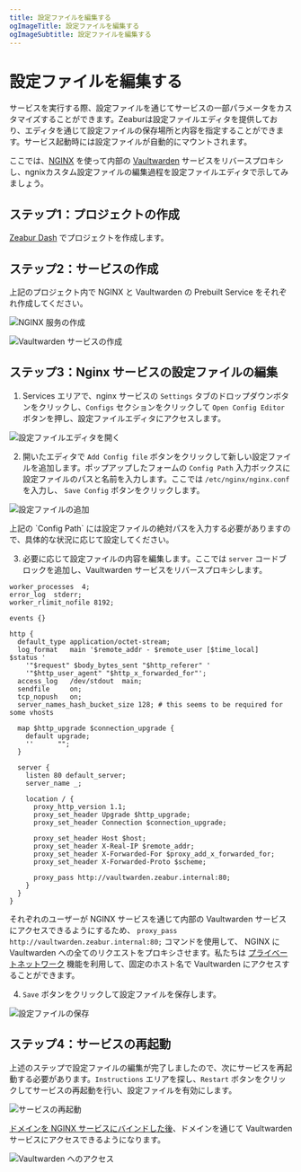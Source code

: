 ```yaml
---
title: 設定ファイルを編集する
ogImageTitle: 設定ファイルを編集する
ogImageSubtitle: 設定ファイルを編集する
---
```



# 設定ファイルを編集する

サービスを実行する際、設定ファイルを通じてサービスの一部パラメータをカスタマイズすることができます。Zeaburは設定ファイルエディタを提供しており、エディタを通じて設定ファイルの保存場所と内容を指定することができます。サービス起動時には設定ファイルが自動的にマウントされます。

ここでは、[NGINX](https://nginx.com/) を使って内部の [Vaultwarden](https://github.com/dani-garcia/vaultwarden) サービスをリバースプロキシし、ngnixカスタム設定ファイルの編集過程を設定ファイルエディタで示してみましょう。

## ステップ1：プロジェクトの作成

[Zeabur Dash](https://dash.zeabur.com/) でプロジェクトを作成します。

## ステップ2：サービスの作成

上記のプロジェクト内で NGINX と Vaultwarden の Prebuilt Service をそれぞれ作成してください。

![NGINX 服务の作成](/data-management/config-edit/create-nginx-service.en-US.png)

![Vaultwarden サービスの作成](/data-management/config-edit/create-vultwarden-service.en-US.png)

## ステップ3：Nginx サービスの設定ファイルの編集

1. Services エリアで、nginx サービスの `Settings` タブのドロップダウンボタンをクリックし、`Configs` セクションをクリックして `Open Config Editor` ボタンを押し、設定ファイルエディタにアクセスします。

![設定ファイルエディタを開く](/data-management/config-edit/open-config-editor.en-US.png)

2. 開いたエディタで `Add Config file` ボタンをクリックして新しい設定ファイルを追加します。ポップアップしたフォームの `Config Path` 入力ボックスに設定ファイルのパスと名前を入力します。ここでは `/etc/nginx/nginx.conf` を入力し、 `Save Config` ボタンをクリックします。

![設定ファイルの追加](/data-management/config-edit/create-new-config.en-US.png)

<Callout>
    上記の `Config Path` には設定ファイルの絶対パスを入力する必要がありますので、具体的な状況に応じて設定してください。
</Callout>

3. 必要に応じて設定ファイルの内容を編集します。ここでは `server` コードブロックを追加し、Vaultwarden サービスをリバースプロキシします。

```nginx
worker_processes  4;
error_log  stderr;
worker_rlimit_nofile 8192;

events {}

http {
  default_type application/octet-stream;
  log_format   main '$remote_addr - $remote_user [$time_local]  $status '
    '"$request" $body_bytes_sent "$http_referer" '
    '"$http_user_agent" "$http_x_forwarded_for"';
  access_log   /dev/stdout  main;
  sendfile     on;
  tcp_nopush   on;
  server_names_hash_bucket_size 128; # this seems to be required for some vhosts

  map $http_upgrade $connection_upgrade {
    default upgrade;
    ''      "";
  }

  server {
    listen 80 default_server;
    server_name _;

    location / {
      proxy_http_version 1.1;
      proxy_set_header Upgrade $http_upgrade;
      proxy_set_header Connection $connection_upgrade;

      proxy_set_header Host $host;
      proxy_set_header X-Real-IP $remote_addr;
      proxy_set_header X-Forwarded-For $proxy_add_x_forwarded_for;
      proxy_set_header X-Forwarded-Proto $scheme;

      proxy_pass http://vaultwarden.zeabur.internal:80;
    }
  }
}
```
それぞれのユーザーが NGINX サービスを通じて内部の Vaultwarden サービスにアクセスできるようにするため、 `proxy_pass http://vaultwarden.zeabur.internal:80;` コマンドを使用して、 NGINX に Vaultwarden への全てのリクエストをプロキシさせます。私たちは [プライベートネットワーク](/deploy/private-networking) 機能を利用して、固定のホスト名で Vaultwarden にアクセスすることができます。

4. `Save` ボタンをクリックして設定ファイルを保存します。

![設定ファイルの保存](/data-management/config-edit/save-config.en-US.png)

## ステップ4：サービスの再起動

上述のステップで設定ファイルの編集が完了しましたので、次にサービスを再起動する必要があります。`Instructions` エリアを探し、`Restart` ボタンをクリックしてサービスの再起動を行い、設定ファイルを有効にします。

![サービスの再起動](/data-management/config-edit/restart-service.en-US.png)

[ドメインを NGINX サービスにバインドした後](/deploy/domain-binding)、ドメインを通じて Vaultwarden サービスにアクセスできるようになります。

![Vaultwarden へのアクセス](/data-management/config-edit/vultwarden-service.en-US.png)
